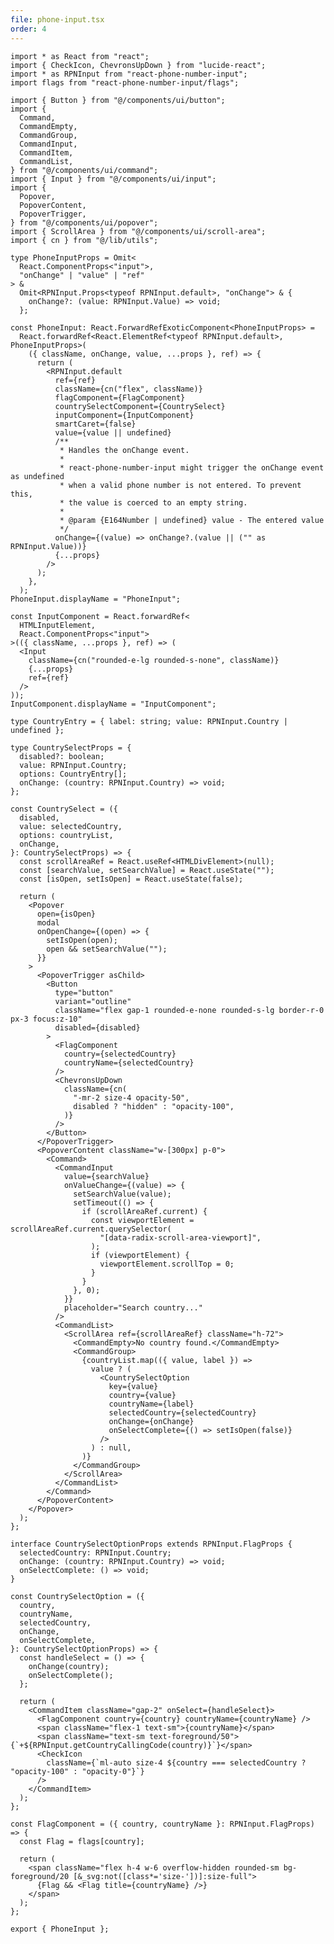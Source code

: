 ```yaml
---
file: phone-input.tsx
order: 4
---
```


```tsx
import * as React from "react";
import { CheckIcon, ChevronsUpDown } from "lucide-react";
import * as RPNInput from "react-phone-number-input";
import flags from "react-phone-number-input/flags";

import { Button } from "@/components/ui/button";
import {
  Command,
  CommandEmpty,
  CommandGroup,
  CommandInput,
  CommandItem,
  CommandList,
} from "@/components/ui/command";
import { Input } from "@/components/ui/input";
import {
  Popover,
  PopoverContent,
  PopoverTrigger,
} from "@/components/ui/popover";
import { ScrollArea } from "@/components/ui/scroll-area";
import { cn } from "@/lib/utils";

type PhoneInputProps = Omit<
  React.ComponentProps<"input">,
  "onChange" | "value" | "ref"
> &
  Omit<RPNInput.Props<typeof RPNInput.default>, "onChange"> & {
    onChange?: (value: RPNInput.Value) => void;
  };

const PhoneInput: React.ForwardRefExoticComponent<PhoneInputProps> =
  React.forwardRef<React.ElementRef<typeof RPNInput.default>, PhoneInputProps>(
    ({ className, onChange, value, ...props }, ref) => {
      return (
        <RPNInput.default
          ref={ref}
          className={cn("flex", className)}
          flagComponent={FlagComponent}
          countrySelectComponent={CountrySelect}
          inputComponent={InputComponent}
          smartCaret={false}
          value={value || undefined}
          /**
           * Handles the onChange event.
           *
           * react-phone-number-input might trigger the onChange event as undefined
           * when a valid phone number is not entered. To prevent this,
           * the value is coerced to an empty string.
           *
           * @param {E164Number | undefined} value - The entered value
           */
          onChange={(value) => onChange?.(value || ("" as RPNInput.Value))}
          {...props}
        />
      );
    },
  );
PhoneInput.displayName = "PhoneInput";

const InputComponent = React.forwardRef<
  HTMLInputElement,
  React.ComponentProps<"input">
>(({ className, ...props }, ref) => (
  <Input
    className={cn("rounded-e-lg rounded-s-none", className)}
    {...props}
    ref={ref}
  />
));
InputComponent.displayName = "InputComponent";

type CountryEntry = { label: string; value: RPNInput.Country | undefined };

type CountrySelectProps = {
  disabled?: boolean;
  value: RPNInput.Country;
  options: CountryEntry[];
  onChange: (country: RPNInput.Country) => void;
};

const CountrySelect = ({
  disabled,
  value: selectedCountry,
  options: countryList,
  onChange,
}: CountrySelectProps) => {
  const scrollAreaRef = React.useRef<HTMLDivElement>(null);
  const [searchValue, setSearchValue] = React.useState("");
  const [isOpen, setIsOpen] = React.useState(false);

  return (
    <Popover
      open={isOpen}
      modal
      onOpenChange={(open) => {
        setIsOpen(open);
        open && setSearchValue("");
      }}
    >
      <PopoverTrigger asChild>
        <Button
          type="button"
          variant="outline"
          className="flex gap-1 rounded-e-none rounded-s-lg border-r-0 px-3 focus:z-10"
          disabled={disabled}
        >
          <FlagComponent
            country={selectedCountry}
            countryName={selectedCountry}
          />
          <ChevronsUpDown
            className={cn(
              "-mr-2 size-4 opacity-50",
              disabled ? "hidden" : "opacity-100",
            )}
          />
        </Button>
      </PopoverTrigger>
      <PopoverContent className="w-[300px] p-0">
        <Command>
          <CommandInput
            value={searchValue}
            onValueChange={(value) => {
              setSearchValue(value);
              setTimeout(() => {
                if (scrollAreaRef.current) {
                  const viewportElement = scrollAreaRef.current.querySelector(
                    "[data-radix-scroll-area-viewport]",
                  );
                  if (viewportElement) {
                    viewportElement.scrollTop = 0;
                  }
                }
              }, 0);
            }}
            placeholder="Search country..."
          />
          <CommandList>
            <ScrollArea ref={scrollAreaRef} className="h-72">
              <CommandEmpty>No country found.</CommandEmpty>
              <CommandGroup>
                {countryList.map(({ value, label }) =>
                  value ? (
                    <CountrySelectOption
                      key={value}
                      country={value}
                      countryName={label}
                      selectedCountry={selectedCountry}
                      onChange={onChange}
                      onSelectComplete={() => setIsOpen(false)}
                    />
                  ) : null,
                )}
              </CommandGroup>
            </ScrollArea>
          </CommandList>
        </Command>
      </PopoverContent>
    </Popover>
  );
};

interface CountrySelectOptionProps extends RPNInput.FlagProps {
  selectedCountry: RPNInput.Country;
  onChange: (country: RPNInput.Country) => void;
  onSelectComplete: () => void;
}

const CountrySelectOption = ({
  country,
  countryName,
  selectedCountry,
  onChange,
  onSelectComplete,
}: CountrySelectOptionProps) => {
  const handleSelect = () => {
    onChange(country);
    onSelectComplete();
  };

  return (
    <CommandItem className="gap-2" onSelect={handleSelect}>
      <FlagComponent country={country} countryName={countryName} />
      <span className="flex-1 text-sm">{countryName}</span>
      <span className="text-sm text-foreground/50">{`+${RPNInput.getCountryCallingCode(country)}`}</span>
      <CheckIcon
        className={`ml-auto size-4 ${country === selectedCountry ? "opacity-100" : "opacity-0"}`}
      />
    </CommandItem>
  );
};

const FlagComponent = ({ country, countryName }: RPNInput.FlagProps) => {
  const Flag = flags[country];

  return (
    <span className="flex h-4 w-6 overflow-hidden rounded-sm bg-foreground/20 [&_svg:not([class*='size-'])]:size-full">
      {Flag && <Flag title={countryName} />}
    </span>
  );
};

export { PhoneInput };
```
